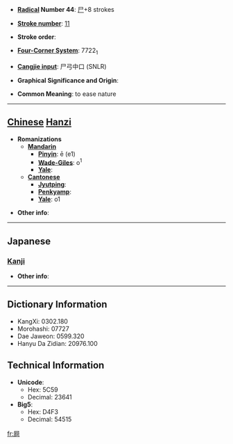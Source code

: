 * '''[[Wiktionary:Chinese radical index| Radical]] Number 44''': [[Wiktionary:Chinese radical index 尸|尸]]+8 strokes

* '''[[Wiktionary:Chinese total strokes index|Stroke number]]''': [[Wiktionary:Chinese total strokes index 11|11]]

* '''Stroke order''': 

* '''[[Wiktionary:Chinese four corner index|Four-Corner System]]''': 7722<sub>1</sub>

* '''[[Wiktionary:Chinese Cangjie index|Cangjie input]]''': 尸弓中口 (SNLR)

* '''Graphical Significance and Origin''': 

* '''Common Meaning''': to ease nature

----

== [[Chinese]] [[Hanzi]] ==

* '''Romanizations'''
** '''[[Mandarin]]'''
*** '''[[Pinyin]]''': ē (e1)
*** '''[[Wade-Giles]]''': o<sup>1</sup>
*** '''[[Yale]]''': 
** '''[[Cantonese]]'''
*** '''[[Jyutping]]''':
*** '''[[Penkyamp]]''': 
*** '''[[Yale]]''': o1

* '''Other info''': 

----

==Japanese==
===[[Kanji]]===
{{kanji|on readings=[[あ]] (a)
|kun readings=
}}

* '''Other info''':  

----

== Dictionary Information ==

* KangXi: 0302.180
* Morohashi: 07727
* Dae Jaweon: 0599.320
* Hanyu Da Zidian: 20976.100

== Technical Information ==

* '''Unicode''':
** Hex: 5C59
** Decimal: 23641
* '''Big5''':
** Hex: D4F3
** Decimal: 54515

[[fr:屙]]